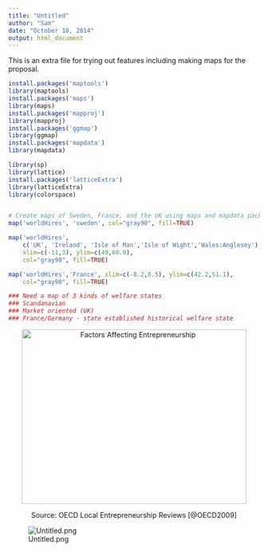 ```yaml
---
title: "Untitled"
author: "Sam"
date: "October 18, 2014"
output: html_document
---
```


This is an extra file for trying out features including making maps for the proposal.

```r
install.packages('maptools')
library(maptools)
install.packages('maps')
library(maps)
install.packages('mapproj')
library(mapproj)
install.packages('ggmap')
library(ggmap)
install.packages('mapdata')
library(mapdata)

library(sp)
library(lattice)
install.packages('latticeExtra')
library(latticeExtra)
library(colorspace)


# Create maps of Sweden, France, and the UK using maps and mapdata packages
map('worldHires', 'sweden', col="gray90", fill=TRUE)

map('worldHires',
    c('UK', 'Ireland', 'Isle of Man','Isle of Wight','Wales:Anglesey'),
    xlim=c(-11,3), ylim=c(49,60.9),
    col="gray90", fill=TRUE)

map('worldHires','France', xlim=c(-8.2,8.5), ylim=c(42.2,51.1),
    col="gray90", fill=TRUE)

### Need a map of 3 kinds of welfare states
### Scandanavian
### Market oriented (UK)
### France/Germany - state established historical welfare state

```

<p align="center">
[<img align="center" src="img/OECDChart.png" alt="Factors Affecting Entrepreneurship" height=350 width=450 />](img/OECDChart.png)</br>
</p>
<p align="center">
Source: OECD Local Entrepreneurship Reviews [@OECD2009]
</p>

![Untitled.png](~/DataAnalysis)